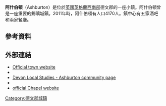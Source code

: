 {{Infobox UK place 
|static_image=[[File:West_Street_,_Ashburton.jpg|240px]]
|static_image_caption=阿什伯頓西街
|country= 英格蘭
|region= 西南英格蘭
|shire_county= [[德文郡|德文郡]]
|shire_district= [[Teignbridge|Teignbridge]]
|civil_parish= Ashburton
|official_name= Ashburton
| population = 4,170
 |os_grid_reference= SX756698
|latitude= 50.517
|longitude= -3.751
|post_town= NEWTON ABBOT
|postcode_area= TQ
|postcode_district= TQ13
|dial_code= 01364
|constituency_westminster= [[中德文_(英國國會選區)|中德文]]
}}
'''阿什伯頓'''（Ashburton）是位於[[英國|英國]][[英格蘭|英格蘭]][[西南英格蘭|西南部]]德文郡的一座小鎮。阿什伯頓曾是一座重要的錫礦城鎮。2011年時，阿什伯頓有人口4170人。鎮中心有五家酒吧和兩家餐廳。
== 參考資料 ==
{{reflist}}
== 外部連結 ==
{{commons category|Ashburton, Devon}}
* [https://web.archive.org/web/20110324081008/http://www.ashburton.org/ Official town website]
* {{dmoz|Regional/Europe/United_Kingdom/England/Devon/Ashburton}}
* [https://web.archive.org/web/20080522125218/http://www.devon.gov.uk/localstudies/100047/1.html Devon Local Studies - Ashburton community page]
* {{OpenDomesday|SX7679|ashburton|Ashburton}}
* [http://www.stlawrencechapel.org.uk official Chapel website] {{Wayback|url=http://www.stlawrencechapel.org.uk/ |date=20200803124728 }}
[[Category:德文郡城鎮|Category:德文郡城鎮]]